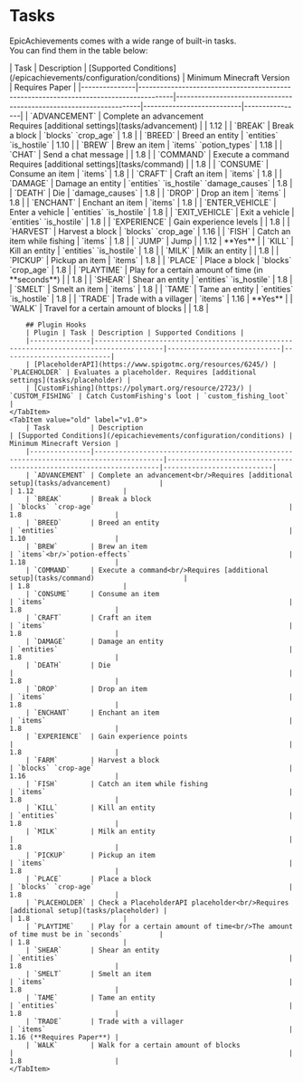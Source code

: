 
# Tasks

EpicAchievements comes with a wide range of built-in tasks. <br/>
You can find them in the table below:

<Tabs>
    <TabItem value="new" label="v2.0" default>
        | Task          | Description                                                                           | [Supported Conditions](/epicachievements/configuration/conditions) | Minimum Minecraft Version | Requires Paper |
        |---------------|---------------------------------------------------------------------------------------|--------------------------------------------------------------------|---------------------------|----------------|
        | `ADVANCEMENT` | Complete an advancement<br/>Requires [additional settings](tasks/advancement)            |                                                                    | 1.12                      |
        | `BREAK`       | Break a block                                                                         | `blocks` `crop_age`                                                | 1.8                       |
        | `BREED`       | Breed an entity                                                                       | `entities` `is_hostile`                                                        | 1.10                      |
        | `BREW`        | Brew an item                                                                          | `items` `potion_types`                                       | 1.18                      |
        | `CHAT`        | Send a chat message                                                                   |                                                                    | 1.8                       |
        | `COMMAND`     | Execute a command<br/>Requires [additional settings](tasks/command)                      |                                                                    | 1.8                       |
        | `CONSUME`     | Consume an item                                                                       | `items`                                                            | 1.8                       |
        | `CRAFT`       | Craft an item                                                                         | `items`                                                            | 1.8                       |
        | `DAMAGE`      | Damage an entity                                                                      | `entities` `is_hostile` `damage_causes`                                                        | 1.8                       |
        | `DEATH`       | Die                                                                                   | `damage_causes`                                                                  | 1.8                       |
        | `DROP`        | Drop an item                                                                          | `items`                                                            | 1.8                       |
        | `ENCHANT`     | Enchant an item                                                                       | `items`                                                            | 1.8                       |
        | `ENTER_VEHICLE`   | Enter a vehicle                                                                       | `entities` `is_hostile`                                                        | 1.8                       |
        | `EXIT_VEHICLE`    | Exit a vehicle                                                                    | `entities` `is_hostile`                                                                  | 1.8                       |
        | `EXPERIENCE`  | Gain experience levels                                                                |                                                                    | 1.8                       |
        | `HARVEST`        | Harvest a block                                                                       | `blocks` `crop_age`                                                | 1.16                      |
        | `FISH`        | Catch an item while fishing                                                           | `items`                                                            | 1.8                       |
        | `JUMP`        | Jump                                                                                |                                                                    | 1.12                       | **Yes** |
        | `KILL`        | Kill an entity                                                                        | `entities` `is_hostile`                                                        | 1.8                       |
        | `MILK`        | Milk an entity                                                                        |                                                                    | 1.8                       |
        | `PICKUP`      | Pickup an item                                                                        | `items`                                                            | 1.8                       |
        | `PLACE`       | Place a block                                                                         | `blocks` `crop_age`                                                | 1.8                       |
        | `PLAYTIME`    | Play for a certain amount of time (in **seconds**)         |                                                                    | 1.8                       |
        | `SHEAR`       | Shear an entity                                                                       | `entities` `is_hostile`                                                        | 1.8                       |
        | `SMELT`       | Smelt an item                                                                         | `items`                                                            | 1.8                       |
        | `TAME`        | Tame an entity                                                                        | `entities` `is_hostile`                                                        | 1.8                       |
        | `TRADE`       | Trade with a villager                                                                 | `items`                                                            | 1.16  | **Yes** |
        | `WALK`        | Travel for a certain amount of blocks                                                   |                                                                    | 1.8                       |

        ## Plugin Hooks
        | Plugin | Task | Description | Supported Conditions |
        |---------------|---------------------------------------------------------------------------------------|----------------------------|---------------------------|
        | [PlaceholderAPI](https://www.spigotmc.org/resources/6245/) | `PLACEHOLDER` | Evaluates a placeholder. Requires [additional settings](tasks/placeholder) |
        | [CustomFishing](https://polymart.org/resource/2723/) | `CUSTOM_FISHING` | Catch CustomFishing's loot | `custom_fishing_loot` |
    </TabItem>
    <TabItem value="old" label="v1.0">
        | Task          | Description                                                                           | [Supported Conditions](/epicachievements/configuration/conditions) | Minimum Minecraft Version |
        |---------------|---------------------------------------------------------------------------------------|--------------------------------------------------------------------|---------------------------|
        | `ADVANCEMENT` | Complete an advancement<br/>Requires [additional setup](tasks/advancement)            |                                                                    | 1.12                      |
        | `BREAK`       | Break a block                                                                         | `blocks` `crop-age`                                                | 1.8                       |
        | `BREED`       | Breed an entity                                                                       | `entities`                                                         | 1.10                      |
        | `BREW`        | Brew an item                                                                          | `items`<br/>`potion-effects`                                       | 1.18                      |
        | `COMMAND`     | Execute a command<br/>Requires [additional setup](tasks/command)                      |                                                                    | 1.8                       |
        | `CONSUME`     | Consume an item                                                                       | `items`                                                            | 1.8                       |
        | `CRAFT`       | Craft an item                                                                         | `items`                                                            | 1.8                       |
        | `DAMAGE`      | Damage an entity                                                                      | `entities`                                                         | 1.8                       |
        | `DEATH`       | Die                                                                                   |                                                                    | 1.8                       |
        | `DROP`        | Drop an item                                                                          | `items`                                                            | 1.8                       |
        | `ENCHANT`     | Enchant an item                                                                       | `items`                                                            | 1.8                       |
        | `EXPERIENCE`  | Gain experience points                                                                |                                                                    | 1.8                       |
        | `FARM`        | Harvest a block                                                                       | `blocks` `crop-age`                                                | 1.16                      |
        | `FISH`        | Catch an item while fishing                                                           | `items`                                                            | 1.8                       |
        | `KILL`        | Kill an entity                                                                        | `entities`                                                         | 1.8                       |
        | `MILK`        | Milk an entity                                                                        |                                                                    | 1.8                       |
        | `PICKUP`      | Pickup an item                                                                        | `items`                                                            | 1.8                       |
        | `PLACE`       | Place a block                                                                         | `blocks` `crop-age`                                                | 1.8                       |
        | `PLACEHOLDER` | Check a PlaceholderAPI placeholder<br/>Requires [additional setup](tasks/placeholder) |                                                                    | 1.8                       |
        | `PLAYTIME`    | Play for a certain amount of time<br/>The amount of time must be in `seconds`         |                                                                    | 1.8                       |
        | `SHEAR`       | Shear an entity                                                                       | `entities`                                                         | 1.8                       |
        | `SMELT`       | Smelt an item                                                                         | `items`                                                            | 1.8                       |
        | `TAME`        | Tame an entity                                                                        | `entities`                                                         | 1.8                       |
        | `TRADE`       | Trade with a villager                                                                 | `items`                                                            | 1.16 (**Requires Paper**) |
        | `WALK`        | Walk for a certain amount of blocks                                                   |                                                                    | 1.8                       |
    </TabItem>
</Tabs>




